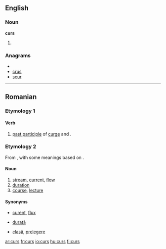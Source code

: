 ==English==

===Noun===
'''curs'''

# {{plural of|[[cur]]}}

===Anagrams===
* {{alphagram|crsu}}
* [[crus#English|crus]]
* [[scur#English|scur]]

----

==Romanian==

===Etymology 1===

====Verb====
# [[past participle]] of [[curge]] and {{l|ro|cure}}.

===Etymology 2===
From {{etyl|la|ro}} {{term|cursus|lang=la}}, with some meanings based on {{etyl|fr|ro}} {{term|cours|lang=fr}}.

====Noun====
{{ro-noun|n|cursuri}}

# [[stream]], [[current]], [[flow]]
# [[duration]]
# [[course]], [[lecture]]

====Synonyms====
* {{context|stream, current}} [[curent]], [[flux]]
* {{context|duration}} [[durată]]
* {{context|course}} [[clasă]], [[prelegere]]
[[ar:curs]]
[[fr:curs]]
[[io:curs]]
[[hu:curs]]
[[fi:curs]]